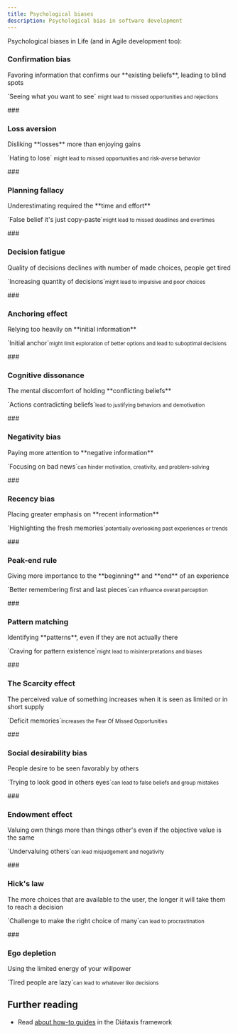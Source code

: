 ```yaml
---
title: Psychological biases
description: Psychological bias in software development
---
```


Psychological biases in Life (and in Agile development too):

<Icon name="emojione-monotone:alien" class="icon" size="1.333em"/>

### <h3 class="hidden">Confirmation bias</h3>
<Card title="Confirmation bias" icon="emojione-monotone:ballot-box-with-ballot">
  Favoring information that confirms our **existing beliefs**, leading to blind spots
  <p>`Seeing what you want to see` <small>might lead to missed opportunities and rejections</small></p>
</Card>
### <h3 class="hidden">Loss aversion</h3>
<Card title="Loss aversion" icon="emojione-monotone:chart-decreasing">
  Disliking **losses** more than enjoying gains
  <p>`Hating to lose` <small>might lead to missed opportunities and risk-averse behavior</small></p>
</Card>
### <h3 class="hidden">Planning fallacy</h3>
<Card title="Planning fallacy" icon="emojione-monotone:spiral-calendar">
  Underestimating required the **time and effort**
  <p>`False belief it's just copy-paste`<small>might lead to missed deadlines and overtimes</small></p>
</Card>
### <h3 class="hidden">Decision fatigue</h3>
<Card title="Decision fatigue" icon="emojione-monotone:anxious-face-with-sweat">
  Quality of decisions declines with number of made choices, people get tired
  <p>`Increasing quantity of decisions`<small>might lead to impulsive and poor choices</small></p>
</Card>
### <h3 class="hidden">Anchoring effect</h3>
<Card title="Anchoring effect" icon="emojione-monotone:anchor">
  Relying too heavily on **initial information**
  <p>`Initial anchor`<small>might limit exploration of better options and lead to suboptimal decisions</small></p>
</Card>
### <h3 class="hidden">Cognitive dissonance</h3>
<Card title="Cognitive dissonance" icon="emojione-monotone:disappointed-face">
  The mental discomfort of holding **conflicting beliefs**
  <p>`Actions contradicting beliefs`<small>lead to justifying behaviors and demotivation</small></p>
</Card>
### <h3 class="hidden">Negativity bias</h3>
<Card title="Negativity bias" icon="emojione-monotone:television">
  Paying more attention to **negative information**
  <p>`Focusing on bad news`<small>can hinder motivation, creativity, and problem-solving</small></p>
</Card>
### <h3 class="hidden">Recency bias</h3>
<Card title="Recency bias" icon="emojione-monotone:telephone-receiver">
  Placing greater emphasis on **recent information**
  <p>`Highlighting the fresh memories`<small>potentially overlooking past experiences or trends</small></p>
</Card>
### <h3 class="hidden">Peak-end rule</h3>
<Card title="Peak-end rule" icon="emojione-monotone:snow-capped-mountain">
  Giving more importance to the **beginning** and **end** of an experience
  <p>`Better remembering first and last pieces`<small>can influence overall perception</small></p>
</Card>
### <h3 class="hidden">Pattern matching</h3>
<Card title="Pattern matching" icon="emojione-monotone:film-frames">
  Identifying **patterns**, even if they are not actually there
  <p>`Craving for pattern existence`<small>might lead to misinterpretations and biases</small></p>
</Card>
### <h3 class="hidden">The Scarcity effect</h3>
<Card title="The Scarcity effect" icon="emojione-monotone:chocolate-bar">
  The perceived value of something increases when it is seen as limited or in short supply
  <p>`Deficit memories`<small>increases the Fear Of Missed Opportunities</small></p>
</Card>
### <h3 class="hidden">Social desirability bias</h3>
<Card title="Social desirability bias" icon="emojione-monotone:heart-decoration">
  People desire to be seen favorably by others
  <p>`Trying to look good in others eyes`<small>can lead to false beliefs and group mistakes</small></p>
</Card>
### <h3 class="hidden">Endowment effect</h3>
<Card title="Endowment effect" icon="emojione-monotone:fishing-pole">
  Valuing own things more than things other's even if the objective value is the same
  <p>`Undervaluing others`<small>can lead misjudgement and negativity</small></p>
</Card>
### <h3 class="hidden">Hick's law</h3>
<Card title="Hick's law" icon="emojione-monotone:thinking-face">
  The more choices that are available to the user, the longer it will take them to reach a decision
  <p>`Challenge to make the right choice of many`<small>can lead to procrastination</small></p>
</Card>
### <h3 class="hidden">Ego depletion</h3>
<Card title="Ego depletion" icon="emojione-monotone:person-in-bed">
  Using the limited energy of your willpower
  <p>`Tired people are lazy`<small>can lead to whatever like decisions</small></p>
</Card>


## Further reading

- Read [about how-to guides](https://diataxis.fr/how-to-guides/) in the Diátaxis framework
